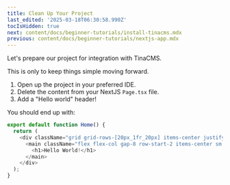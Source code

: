 ```yaml
---
title: Clean Up Your Project
last_edited: '2025-03-18T06:30:58.990Z'
tocIsHidden: true
next: content/docs/beginner-tutorials/install-tinacms.mdx
previous: content/docs/beginner-tutorials/nextjs-app.mdx
---
```


Let's prepare our project for integration with TinaCMS. 

 This is only to keep things simple moving forward.

1. Open up the project in your preferred IDE.
2. Delete the content from your NextJS `Page.tsx` file.
3. Add a "Hello world" header!

You should end up with:

```typescript
export default function Home() {
  return (
    <div className="grid grid-rows-[20px_1fr_20px] items-center justify-items-center min-h-screen p-8 pb-20 gap-16 sm:p-20 font-[family-name:var(--font-geist-sans)]">
      <main className="flex flex-col gap-8 row-start-2 items-center sm:items-start text-white">
        <h1>Hello World!</h1>
      </main>
    </div>
  );
}
```
